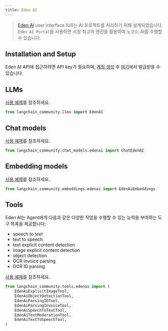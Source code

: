 ```yaml
---
title: Eden AI
---
```


>[Eden AI](https://docs.edenai.co/docs/getting-started-with-eden-ai) user interface (UI)는
> AI 프로젝트를 처리하기 위해 설계되었습니다. `Eden AI Portal`을 사용하면
> 시장 최고의 엔진을 활용하여 노코드 AI를 수행할 수 있습니다.


## Installation and Setup

Eden AI API에 접근하려면 API key가 필요하며,
[계정 생성](https://app.edenai.run/user/register) 후
[여기](https://app.edenai.run/admin/account/settings)에서 발급받을 수 있습니다.

## LLMs

[사용 예제](/oss/integrations/llms/edenai)를 참조하세요.

```python
from langchain_community.llms import EdenAI

```

## Chat models

[사용 예제](/oss/integrations/chat/edenai)를 참조하세요.

```python
from langchain_community.chat_models.edenai import ChatEdenAI
```

## Embedding models

[사용 예제](/oss/integrations/text_embedding/edenai)를 참조하세요.

```python
from langchain_community.embeddings.edenai import EdenAiEmbeddings
```

## Tools

Eden AI는 Agent에게 다음과 같은 다양한 작업을 수행할 수 있는 능력을 부여하는 도구 목록을 제공합니다:
* speech to text
* text to speech
* text explicit content detection
* image explicit content detection
* object detection
* OCR invoice parsing
* OCR ID parsing

[사용 예제](/oss/integrations/tools/edenai_tools)를 참조하세요.

```python
from langchain_community.tools.edenai import (
    EdenAiExplicitImageTool,
    EdenAiObjectDetectionTool,
    EdenAiParsingIDTool,
    EdenAiParsingInvoiceTool,
    EdenAiSpeechToTextTool,
    EdenAiTextModerationTool,
    EdenAiTextToSpeechTool,
)
```